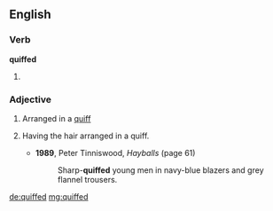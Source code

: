 ==English==

===Verb===
'''quiffed'''

# {{en-past of|quiff}}

===Adjective===
{{en-adj}}

# {{context|of hair|lang=en}} Arranged in a [[quiff]]
# {{context|of a person|lang=en}} Having the hair arranged in a quiff.
#* '''1989''', Peter Tinniswood, ''Hayballs'' (page 61)
#*: Sharp-'''quiffed''' young men in navy-blue blazers and grey flannel trousers.

[[de:quiffed]]
[[mg:quiffed]]